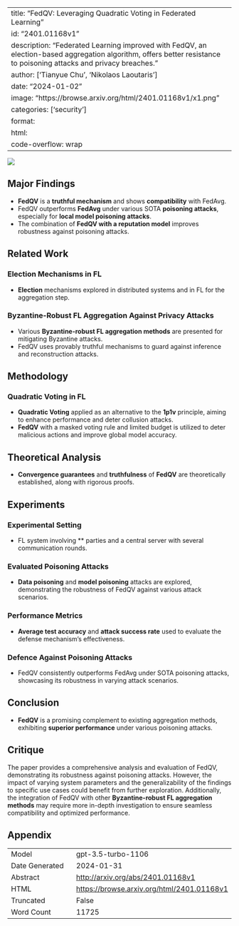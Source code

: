
---
title: "FedQV: Leveraging Quadratic Voting in Federated Learning"
id: "2401.01168v1"
description: "Federated Learning improved with FedQV, an election-based aggregation algorithm, offers better resistance to poisoning attacks and privacy breaches."
author: ['Tianyue Chu', 'Nikolaos Laoutaris']
date: "2024-01-02"
image: "https://browse.arxiv.org/html/2401.01168v1/x1.png"
categories: ['security']
format:
  html:
    code-overflow: wrap
---

![](https://browse.arxiv.org/html/2401.01168v1/x1.png)

## Major Findings

- **FedQV** is a **truthful mechanism** and shows **compatibility** with FedAvg.
- FedQV outperforms **FedAvg** under various SOTA **poisoning attacks**, especially for **local model poisoning attacks**.
- The combination of **FedQV with a reputation model** improves robustness against poisoning attacks.

## Related Work

### Election Mechanisms in FL

- **Election** mechanisms explored in distributed systems and in FL for the aggregation step.

### Byzantine-Robust FL Aggregation Against Privacy Attacks

- Various **Byzantine-robust FL aggregation methods** are presented for mitigating Byzantine attacks.
- FedQV uses provably truthful mechanisms to guard against inference and reconstruction attacks.

## Methodology

### Quadratic Voting in FL

- **Quadratic Voting** applied as an alternative to the **1p1v** principle, aiming to enhance performance and deter collusion attacks.
- **FedQV** with a masked voting rule and limited budget is utilized to deter malicious actions and improve global model accuracy.

## Theoretical Analysis

- **Convergence guarantees** and **truthfulness** of **FedQV** are theoretically established, along with rigorous proofs.

## Experiments

### Experimental Setting

- FL system involving ** parties and a central server with several communication rounds.

### Evaluated Poisoning Attacks

- **Data poisoning** and **model poisoning** attacks are explored, demonstrating the robustness of FedQV against various attack scenarios.

### Performance Metrics

- **Average test accuracy** and **attack success rate** used to evaluate the defense mechanism's effectiveness.

### Defence Against Poisoning Attacks

- FedQV consistently outperforms FedAvg under SOTA poisoning attacks, showcasing its robustness in varying attack scenarios.

## Conclusion

- **FedQV** is a promising complement to existing aggregation methods, exhibiting **superior performance** under various poisoning attacks.

## Critique

The paper provides a comprehensive analysis and evaluation of FedQV, demonstrating its robustness against poisoning attacks. However, the impact of varying system parameters and the generalizability of the findings to specific use cases could benefit from further exploration. Additionally, the integration of FedQV with other **Byzantine-robust FL aggregation methods** may require more in-depth investigation to ensure seamless compatibility and optimized performance.

## Appendix

|          |          |
|----------|----------|
| Model     | gpt-3.5-turbo-1106       |
| Date Generated     | 2024-01-31       |
| Abstract | [http://arxiv.org/abs/2401.01168v1](http://arxiv.org/abs/2401.01168v1)        |
| HTML     | [https://browse.arxiv.org/html/2401.01168v1](https://browse.arxiv.org/html/2401.01168v1)       |
| Truncated       | False       |
| Word Count       | 11725       |